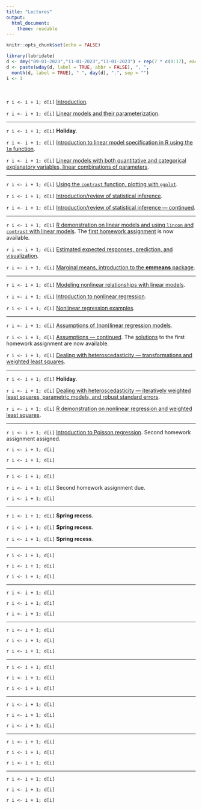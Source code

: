 ```yaml
---
title: "Lectures"
output: 
  html_document: 
    theme: readable
---
```


```r
knitr::opts_chunk$set(echo = FALSE)
```

```r
library(lubridate)
d <- dmy("09-01-2023","11-01-2023","13-01-2023") + rep(7 * c(0:17), each = 3)
d <- paste(wday(d, label = TRUE, abbr = FALSE), ", ", 
  month(d, label = TRUE), " ", day(d), ".", sep = "")
i <- 1
```

&nbsp;

`r i <- i + 1; d[i]` [Introduction](lecture-01-11-2023.html).

`r i <- i + 1; d[i]` [Linear models and their parameterization](lecture-01-13-2023.html).

***

`r i <- i + 1; d[i]` **Holiday**. 

`r i <- i + 1; d[i]` [Introduction to linear model specification in R using the `lm` function](lecture-01-18-2023.html).

`r i <- i + 1; d[i]` [Linear models with both quantitative and categorical explanatory variables, linear combinations of parameters](lecture-01-20-2023.html).
 
***

`r i <- i + 1; d[i]` [Using the `contrast` function, plotting with `ggplot`](lecture-01-23-2023.html).

`r i <- i + 1; d[i]` [Introduction/review of statistical inference](lecture-01-25-2023.html). 

`r i <- i + 1; d[i]` [Introduction/review of statistical inference --- continued](lecture-01-27-2023.html).
 
***

`r i <- i + 1; d[i]` [R demonstration on linear models and using `lincon` and `contrast` with linear models](lecture-01-30-2023.html). The [first homework assignment](hw1.html) is now available.

`r i <- i + 1; d[i]` [Estimated expected responses, prediction, and visualization](lecture-02-01-2023.html).

`r i <- i + 1; d[i]` [Marginal means, introduction to the **emmeans** package](lecture-02-03-2023.html). 
 
***

`r i <- i + 1; d[i]` [Modeling nonlinear relationships with linear models](lecture-02-06-2023.html).

`r i <- i + 1; d[i]` [Introduction to nonlinear regression](lecture-02-08-2023.html).

`r i <- i + 1; d[i]` [Nonlinear regression examples](lecture-02-10-2023.html). 
 
***

`r i <- i + 1; d[i]` [Assumptions of (non)linear regression models](lecture-02-13-2023.html).

`r i <- i + 1; d[i]` [Assumptions --- continued](lecture-02-15-2023.html). The [solutions](hw1-solutions.html) to the first homework assignment are now available.

`r i <- i + 1; d[i]` [Dealing with heteroscedasticity --- transformations and weighted least squares](lecture-02-17-2023.html).
 
***

`r i <- i + 1; d[i]` **Holiday**.

`r i <- i + 1; d[i]` [Dealing with heteroscedasticity --- iteratively weighted least squares, parametric models, and robust standard errors](lecture-02-22-2023.html).

`r i <- i + 1; d[i]` [R demonstration on nonlinear regression and weighted least squares](lecture-02-24-2023.html).
 
***

`r i <- i + 1; d[i]` [Introduction to Poisson regression](lecture-02-27-2023.html). Second homework assignment assigned.

`r i <- i + 1; d[i]` 

`r i <- i + 1; d[i]` 
 
***

`r i <- i + 1; d[i]` 

`r i <- i + 1; d[i]` Second homework assignment due.

`r i <- i + 1; d[i]` 
 
***

`r i <- i + 1; d[i]` **Spring recess**.

`r i <- i + 1; d[i]` **Spring recess**.

`r i <- i + 1; d[i]` **Spring recess**.
 
***

`r i <- i + 1; d[i]` 

`r i <- i + 1; d[i]`  

`r i <- i + 1; d[i]` 
 
***

`r i <- i + 1; d[i]` 

`r i <- i + 1; d[i]` 

`r i <- i + 1; d[i]` 
 
***

`r i <- i + 1; d[i]` 

`r i <- i + 1; d[i]` 
 
`r i <- i + 1; d[i]` 
 
***

`r i <- i + 1; d[i]` 

`r i <- i + 1; d[i]` 

`r i <- i + 1; d[i]` 
 
***

`r i <- i + 1; d[i]` 

`r i <- i + 1; d[i]` 

`r i <- i + 1; d[i]` 
 
***

`r i <- i + 1; d[i]` 

`r i <- i + 1; d[i]` 

`r i <- i + 1; d[i]` 
 
***

`r i <- i + 1; d[i]` 

`r i <- i + 1; d[i]` 

`r i <- i + 1; d[i]`






